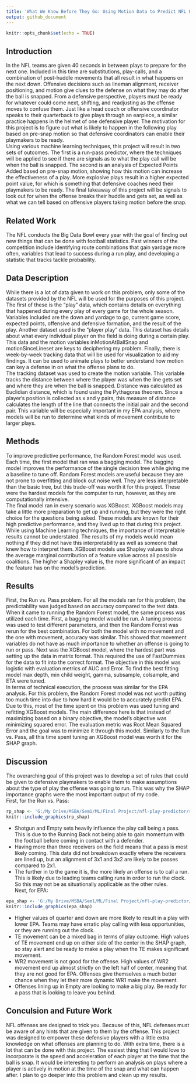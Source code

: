 ---
title: 'What We Know Before They Go: Using Motion Data to Predict NFL Plays'
output: github_document
---

```{r setup, include=FALSE}
knitr::opts_chunk$set(echo = TRUE)
```

## Introduction
In the NFL teams are given 40 seconds in between plays to prepare for the next one. Included in this time are substitutions, play-calls, and a combination of post-huddle movements that all result in what happens on the next down. Offensive decisions such as lineman alignment, receiver positioning, and motion give clues to the defense on what they may do after the ball is snapped. From a defensive perspective, players must be ready for whatever could come next, shifting, and readjusting as the offense moves to confuse them. Just like a head coach or offensive coordinator speaks to their quarterback to give plays through an earpiece, a similar practice happens in the helmet of one defensive player. The motivation for this project is to figure out what is likely to happen in the following play based on pre-snap motion so that defensive coordinators can enable their playmakers to be ready.
<br>
Using various machine learning techniques, this project will result in two sets of outcomes. The first is a run-pass predictor, where the techniques will be applied to see if there are signals as to what the play call will be when the ball is snapped. The second is an analysis of Expected Points Added based on pre-snap motion, showing how this motion can increase the effectiveness of a play. More explosive plays result in a higher expected point value, for which is something that defensive coaches need their playmakers to be ready. The final takeaway of this project will be signals to look out for when the offense breaks their huddle and gets set, as well as what we can tell based on offensive players taking motion before the snap.

## Related Work
The NFL conducts the Big Data Bowl every year with the goal of finding out new things that can be done with football statistics. Past winners of the competition include identifying route combinations that gain yardage more often, variables that lead to success during a run play, and developing a statistic that tracks tackle probability. 

## Data Description
While there is a lot of data given to work on this problem, only some of the datasets provided by the NFL will be used for the purposes of this project. The first of these is the “play” data, which contains details on everything that happened during every play of every game for the whole season. Variables included are the down and yardage to go, current game score, expected points, offensive and defensive formation, and the result of the play. Another dataset used is the “player play” data. This dataset has details about what every individual player on the field is doing during a certain play. This data and the motion variables inMotionAtBallSnap and motionSinceLineset are keys to deciphering my problem. Finally, there is week-by-week tracking data that will be used for visualization to aid my findings. It can be used to animate plays to better understand how motion can key a defense in on what the offense plans to do.
<br>
The tracking dataset was used to create the motion variable. This variable tracks the distance between where the player was when the line gets set and where they are when the ball is snapped. Distance was calculated as Euclidian distance, which is found using the Pythagoras theorem. Since a player’s position is collected as x and y pairs, this measure of distance calculates the length of the line that connects the initial pair and the second pair. This variable will be especially important in my EPA analysis, where models will be run to determine what kinds of movement contribute to larger plays.

## Methods
To improve predictive performance, the Random Forest model was used. Each time, the first model that ran was a bagging model. The bagging model improves the performance of the single decision tree while giving me a baseline to tune off. Random Forest models are useful because they are not prone to overfitting and block out noise well. They are less interpretable than the basic tree, but this trade-off was worth it for this project. These were the hardest models for the computer to run, however, as they are computationally intensive.
<br>
The final model ran in every scenario was XGBoost. XGBoost models may take a little more preparation to get up and running, but they were the right choice for the questions being asked. These models are known for their high predictive performance, and they lived up to that during this project. While using Machine Learning techniques, the importance of interpretable results cannot be understated. The results of my models would mean nothing if they did not have this interpretability as well as someone that knew how to interpret them. XGBoost models use Shapley values to show the average marginal contribution of a feature value across all possible coalitions. The higher a Shapley value is, the more significant of an impact the feature has on the model’s prediction. 

## Results
First, the Run vs. Pass problem. For all the models ran for this problem, the predictability was judged based on accuracy compared to the test data. When it came to running the Random Forest model, the same process was utilized each time. First, a bagging model would be run. A tuning process was used to test different parameters, and then the Random Forest was rerun for the best combination. For both the model with no movement and the one with movement, accuracy was similar. This showed that movement variables do not have as much importance to whether an offense is going to run or pass. Next was the XGBoost model, where the hardest part was setting up the data in matrix format. This required the use of FastDummies for the data to fit into the correct format. The objective in this model was logistic with evaluation metrics of AUC and Error. To find the best fitting model max depth, min child weight, gamma, subsample, colsample, and ETA were tuned. 
<br>
In terms of technical execution, the process was similar for the EPA analysis. For this problem, the Random Forest model was not worth putting too much time into due to how hard it would be to accurately predict EPA. Due to this, most of the time spent on this problem was used tuning and refitting XGBoost models. The main difference here is that instead of maximizing based on a binary objective, the model’s objective was minimizing squared error.  The evaluation metric was Root Mean Squared Error and the goal was to minimize it through this model. Similarly to the Run vs. Pass, all this time spent tuning an XGBoost model was worth it for the SHAP graph.

## Discussion
The overarching goal of this project was to develop a set of rules that could be given to defensive playmakers to enable them to make assumptions about the type of play the offense was going to run. This was why the SHAP importance graphs were the most important output of my code. 
<br>
First, for the Run vs. Pass:
```{r , echo=FALSE, out.width = '100%'}
rp_shap <- 'G:/My Drive/MSBA/Sem1/ML/Final Project/nfl-play-predictor/shap_rp_move.jpeg'
knitr::include_graphics(rp_shap)
```

* Shotgun and Empty sets heavily influence the play call being a pass. This is due to the Running Back not being able to gain momentum with the football before coming in contact with a defender.
* Having more than three receivers on the field means that a pass is most likely coming. This data did not breakdown exactly where the receivers are lined up, but an alignment of 3x1 and 3x2 are likely to be passes compared to 2x1.
* The further in to the game it is, the more likely an offense is to call a run. This is likely due to leading teams calling runs in order to run the clock. So this may not be as situationally applicable as the other rules.
<br>
Next, for EPA: 
```{r , echo=FALSE, out.width = '100%'}
epa_shap <- 'G:/My Drive/MSBA/Sem1/ML/Final Project/nfl-play-predictor/shap_epa_move.jpeg'
knitr::include_graphics(epa_shap)
```

* Higher values of quarter and down are more likely to result in a play with lower EPA. Teams may have erratic play calling with less opportunities, or they are running out the clock.
* TE movement  can be a mixed bag in terms of play outcome. High values of TE movement end up on either side of the center in the SHAP graph, so stay alert and be ready to make a play when the TE makes significant movement.
* WR2 movement is not good for the offense. High values of WR2 movement end up almost strictly on the left half of center, meaning that they are not good for EPA. Offenses give themselves a much better chance when they let their more dynamic WR1 make the movement.
* Offenses lining up in Empty are looking to make a big play. Be ready for a pass that is looking to leave you behind.

## Conculsion and Future Work
NFL offenses are designed to trick you. Because of this, NFL defenses must be aware of any hints that are given to them by the offense. This project was designed to empower these defensive players with a little extra knowledge on what offenses are planning to do. With extra time, there is a lot that can be done with this project. The easiest thing that I would love to incorporate is the speed and acceleration of each player at the time that the ball is snap. It would be interesting to perform an analysis on plays where a player is actively in motion at the time of the snap and what can happen after. I plan to go deeper into this problem and clean up my results.

